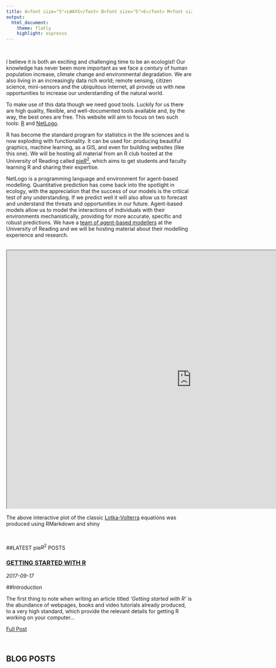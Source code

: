 ```yaml
---
title: A<font size="5">LWAYS</font> B<font size="5">E</font> M<font size="5">ODELLING</font>
output:
  html_document:
    theme: flatly
    highlight: espresso
---
```


<br/>

I believe it is both an exciting and challenging time to be an ecologist! Our knowledge has never been more important as we face a century of human population increase, climate change and environmental degradation. We are also living in an increasingly data rich world; remote sensing, citizen science, mini-sensors and the ubiquitous internet, all provide us with new opportunities to increase our understanding of the natural world.

To make use of this data though we need good tools. Luckily for us there are high quality, flexible, and well-documented tools available and, by the way, the best ones are free. This website will aim to focus on two such tools: <a href="https://www.r-project.org/">R</a> and <a href="https://ccl.northwestern.edu/netlogo/">NetLogo</a>. 

R has become the standard program for statistics in the life sciences and is now exploding with functionality. It can be used for: producing beautiful graphics, machine learning, as a GIS, and even for building websites (like this one). We will be hosting all material from an R club hosted at the University of Reading called <a href="research.html">pie$R^{2}$</a>, which aims to get students and faculty learning R and sharing their expertise.

NetLogo is a programming language and environment for agent-based modelling. Quantitative prediction has come back into the spotlight in ecology, with the appreciation that the success of our models is the critical test of any understanding. If we predict well it will also allow us to forecast and understand the threats and opportunities in our future. Agent-based models allow us to model the interactions of individuals with their environments mechanistically, providing for more accurate, specific and robust predictions. We have a <a href="https://ibmreading.wordpress.com/">team of agent-based modellers</a> at the University of Reading and we will be hosting material about their modelling experience and research. 



<br/>
<iframe src ="https://lcebutterfly.shinyapps.io/loktavolterra/" width=1000 height=700>

</iframe>

The above interactive plot of the classic <a href="https://en.wikipedia.org/wiki/Lotka%E2%80%93Volterra_equations"> Lotka-Volterra</a> equations was produced using RMarkdown and shiny

<br/>

##LATEST pie$R^{2}$ POSTS 
<br/>

<article>
<h3><a href="getting-started-with-R.html">GETTING STARTED WITH R</a></h3>
<div class="summary">
<span><i class="fa fa-calendar"></i> _2017-09-17_</span>
<p> 
##Introduction

The first thing to note when writing an article titled *'Getting started with R'* is the abundance of webpages, books and video tutorials already produced, to a very high standard, which provide the relevant details for getting R working on your computer... </p>
<a href="getting-started-with-R.html">Full Post</a>
</div>
</article>




<br/>

## BLOG POSTS

